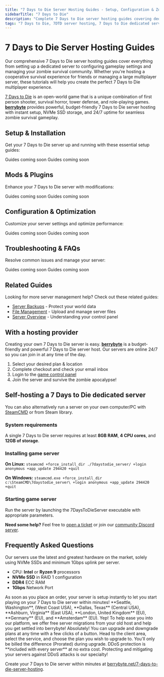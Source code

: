 ```yaml
---
title: "7 Days to Die Server Hosting Guides - Setup, Configuration & Zombie Survival Management"
sidebarTitle: "7 Days to Die"
description: "Complete 7 Days to Die server hosting guides covering dedicated server setup, configuration settings, mod management, and troubleshooting for the zombie survival game."
tags: "7 Days to Die, 7DTD server hosting, 7 Days to Die dedicated server, 7 Days to Die multiplayer, zombie survival"
---
```


# 7 Days to Die Server Hosting Guides

Our comprehensive 7 Days to Die server hosting guides cover everything from setting up a dedicated server to configuring gameplay settings and managing your zombie survival community. Whether you're hosting a cooperative survival experience for friends or managing a large multiplayer server, these tutorials will help you create the perfect 7 Days to Die multiplayer experience.

[7 Days to Die](https://store.steampowered.com/app/251570/7_Days_to_Die/) is an open-world game that is a unique combination of first person shooter, survival horror, tower defense, and role-playing games. **[berrybyte](https://berrybyte.net/7-days-to-die-server-hosting)** provides powerful, budget-friendly 7 Days to Die server hosting with instant setup, NVMe SSD storage, and 24/7 uptime for seamless zombie survival gameplay.

## Setup & Installation

Get your 7 Days to Die server up and running with these essential setup guides:

<CardGroup cols={2}>
  <Card title="Server Setup" href="#" icon="server">
    Guides coming soon
  </Card>
  <Card title="Join Your Server" href="#" icon="users">
    Guides coming soon
  </Card>
</CardGroup>

## Mods & Plugins

Enhance your 7 Days to Die server with modifications:

<CardGroup cols={2}>
  <Card title="Installing Mods" href="#" icon="puzzle-piece">
    Guides coming soon
  </Card>
  <Card title="Popular Survival Mods" href="#" icon="zombie">
    Guides coming soon
  </Card>
</CardGroup>

## Configuration & Optimization

Customize your server settings and optimize performance:

<CardGroup cols={2}>
  <Card title="Server Configuration" href="#" icon="settings">
    Guides coming soon
  </Card>
  <Card title="Performance Optimization" href="#" icon="gauge">
    Guides coming soon
  </Card>
</CardGroup>

## Troubleshooting & FAQs

Resolve common issues and manage your server:

<CardGroup cols={2}>
  <Card title="Admin Commands" href="#" icon="terminal">
    Guides coming soon
  </Card>
  <Card title="Common Server Issues" href="#" icon="wrench">
    Guides coming soon
  </Card>
</CardGroup>

## Related Guides

Looking for more server management help? Check out these related guides:

- [Server Backups](/panel/backups) - Protect your world data
- [File Management](/panel/importing-files) - Upload and manage server files
- [Server Overview](/panel/overview) - Understanding your control panel

## With a hosting provider
Creating your own 7 Days to Die server is easy. **[berrybyte](https://berrybyte.net/7-days-to-die-server-hosting)** is a budget-friendly and powerful 7 Days to Die server host. Our servers are online 24/7 so you can join in at any time of the day.

1. Select your desired plan & location
2. Complete checkout and check your email inbox
3. Login to the [game control panel](https://game.berrybyte.net)
4. Join the server and survive the zombie apocalypse!

## Self-hosting a 7 Days to Die dedicated server

You can also alternatively run a server on your own computer/PC with [SteamCMD](https://developer.valvesoftware.com/wiki/SteamCMD) or from Steam library.

### System requirements

A single 7 Days to Die server requires at least **8GB RAM**, **4 CPU cores**, and **12GB of storage**.

### Installing game server

**On Linux:**
`steamcmd +force_install_dir ./7daystodie_server/ +login anonymous +app_update 294420 +quit`

**On Windows:**
`steamcmd.exe +force_install_dir c:\SteamCMD\7daystodie_server\ +login anonymous +app_update 294420 +quit`

### Starting game server

Run the server by launching the 7DaysToDieServer executable with appropriate parameters.

**Need some help?** Feel free to [open a ticket](https://berrybyte.net/support) or join our [community Discord server](https://berrybyte.net/discord).

## Frequently Asked Questions

<AccordionGroup>

<Accordion title="What are the specs on the servers?">
Our servers use the latest and greatest hardware on the market, solely using NVMe SSDs and minimum 1Gbps uplink per server.

- CPU: **Intel** or **Ryzen 9** processors
- **NVMe SSD** in RAID 1 configuration
- **DDR4** ECC RAM
- **1Gbps** Network Port
</Accordion>

<Accordion title="How long does setup take?">
As soon as you place an order, your server is setup instantly to let you start playing on your 7 Days to Die server within minutes!
</Accordion>

<Accordion title="What locations are the servers in?">
**Seattle, Washington**, (West Coast USA), **Dallas, Texas** (Central USA), **Ashburn, Virginia** (East USA), **London, United Kingdom** (EU), **Germany** (EU), and **Amsterdam** (EU).
</Accordion>

<Accordion title="Can I migrate my existing server to berrybyte?">
Yep! To help ease you into our platform, we offer free server migrations from your old host and help you get settled into berrybyte!
</Accordion>

<Accordion title="Can I upgrade/downgrade my server later on?">
Absolutely! You can upgrade and downgrade plans at any time with a few clicks of a button. Head to the client area, select the service, and choose the plan you wish to upgrade to. You'll only be billed the difference (Prorated) during upgrade.
</Accordion>

<Accordion title="Are the servers DDoS protected?">
DDoS protection is **included with every server** at no extra cost. Protecting and mitigating your servers against DDoS attacks is our specialty!
</Accordion>

</AccordionGroup>

Create your 7 Days to Die server within minutes at [berrybyte.net/7-days-to-die-server-hosting](https://berrybyte.net/7-days-to-die-server-hosting).